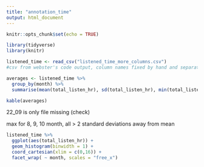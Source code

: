 ```yaml
---
title: "annotation_time"
output: html_document
---
```


```r
knitr::opts_chunk$set(echo = TRUE)
```


```r
library(tidyverse)
library(knitr)
```

```r
listened_time <- read_csv("listened_time_more_columns.csv")
#csv from webster's code output, column names fixed by hand and separated into subj/month columns in excel
```


```r
averages <- listened_time %>%
  group_by(month) %>%
  summarise(mean(total_listen_hr), sd(total_listen_hr), min(total_listen_hr), max(total_listen_hr), n())

kable(averages)
```

22_09 is only file missing (check)


max for 8, 9, 10 month, all > 2 standard deviations away from mean

```r
listened_time %>%
  ggplot(aes(total_listen_hr)) + 
  geom_histogram(binwidth = 1) + 
  coord_cartesian(xlim = c(0,16)) +
  facet_wrap( ~ month, scales = "free_x")

```